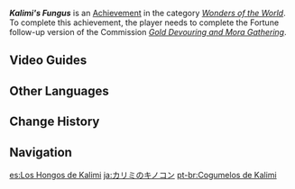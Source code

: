 {{Achievement Infobox
|id           = 84544
|order id     = 4068
|category     = Wonders of the World
|description  = Watch Hatim make a killing on the exchange!
|requirements = Complete the Fortune version of ''[[Gold Devouring and Mora Gathering]]''.
|primogems    = 5
|tracking     = 
|topic        = 
|hidden       = 1
|type         = Commission
}}
'''''Kalimi's Fungus''''' is an [[Achievement]] in the category ''[[Wonders of the World]]''. To complete this achievement, the player needs to complete the Fortune follow-up version of the Commission ''[[Gold Devouring and Mora Gathering]]''.
<!--
==Gameplay Notes==

==Trivia==
-->

==Video Guides==
{{EVT
|video1   = nZ6ZKTGosKE
|caption1 = Gold Devouring and Mora Gathering - "Kalimi's Fungus" Achievement.
}}

==Other Languages==
{{Other Languages
|en      = Kalimi's Fungus
|zhs     = 卡里米之蕈兽
|zhs_rm  = Kǎlǐmǐ zhī Xùnshòu
|zht     = 卡里米之蕈獸
|zht_rm  = Kǎlǐmǐ zhī Xùnshòu
|zh_tl   = 
|ja      = カリミのキノコン
|ja_rm   = Karimi no Kinokon
|ja_tl   = Kalimi's Fungus
|ko      = 칼리미의 버섯몬
|ko_rm   = Kallimi-ui Beoseotmon
|ko_tl   = Kalimi's Mushroom Monster
|es      = Los Hongos de Kalimi
|es_tl   = Kalimi's Fungi
|fr      = Fongus de Kalimi
|fr_tl   = Kalimi's Fungus
|ru      = Плесенник Калими
|ru_tl   = Kalimi's Fungus
|th      = Fungus ของ Kalimi
|th_rm   = Fungus khong Kalimi
|th_tl   = Kalimi's Fungus
|vi      = Nấm Quỷ Của Kalimi
|vi_tl   = 
|de      = Pilzbestie in Kalimi
|de_tl   = {{Lex|Fungus|de}} in Kalimi
|id      = Fungus Kalimi
|id_tl   = Kalimi's Fungus
|pt      = Cogumelos de Kalimi
|pt_tl   = 
|tr      = Kalimi'nin Mantarı
|tr_tl   = Kalimi's Mushroom
|it      = I Miconoidi di Kalimi
|it_tl   = 
}}

==Change History==
{{Change History|3.0}}
<!--
==References==
{{Reflist}}
-->
==Navigation==
{{Achievement Navbox}}

[[es:Los Hongos de Kalimi]]
[[ja:カリミのキノコン]]
[[pt-br:Cogumelos de Kalimi]]